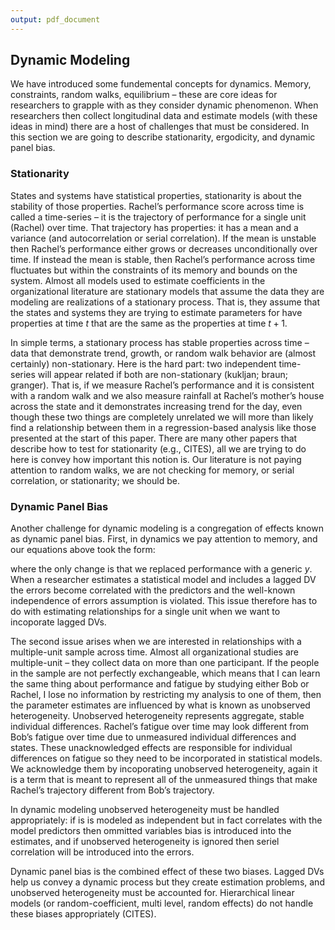 ```yaml
---
output: pdf_document
---
```


## Dynamic Modeling

We have introduced some fundemental concepts for dynamics. Memory, constraints, random walks, equilibrium -- these are core ideas for researchers to grapple with as they consider dynamic phenomenon. When researchers then collect longitudinal data and estimate models (with these ideas in mind) there are a host of challenges that must be considered. In this section we are going to describe stationarity, ergodicity, and dynamic panel bias.

### Stationarity

States and systems have statistical properties, stationarity is about the stability of those properties. Rachel's performance score across time is called a time-series -- it is the trajectory of performance for a single unit (Rachel) over time. That trajectory has properties: it has a mean and a variance (and autocorrelation or serial correlation). If the mean is unstable then Rachel's performance either grows or decreases unconditionally over time. If instead the mean is stable, then Rachel's performance across time fluctuates but within the constraints of its memory and bounds on the system. Almost all models used to estimate coefficients in the organizational literature are stationary models that assume the data they are modeling are realizations of a stationary process. That is, they assume that the states and systems they are trying to estimate parameters for have properties at time $t$ that are the same as the properties at time $t + 1$. 

In simple terms, a stationary process has stable properties across time -- data that demonstrate trend, growth, or random walk behavior are (almost certainly) non-stationary. Here is the hard part: two independent time-series will appear related if both are non-stationary (kukljan; braun; granger). That is, if we measure Rachel's performance and it is consistent with a random walk and we also measure rainfall at Rachel's mother's house across the state and it demonstrates increasing trend for the day, even though these two things are completely unrelated we will more than likely find a relationship between them in a regression-based analysis like those presented at the start of this paper. There are many other papers that describe how to test for stationarity (e.g., CITES), all we are trying to do here is convey how important this notion is. Our literature is not paying attention to random walks, we are not checking for memory, or serial correlation, or stationarity; we should be. 

### Dynamic Panel Bias

Another challenge for dynamic modeling is a congregation of effects known as dynamic panel bias. First, in dynamics we pay attention to memory, and our equations above took the form:

\begin{equation}
y_{t} = a y_{t-1} + e_{t}
\end{equation}

\noindent where the only change is that we replaced performance with a generic $y$. When a researcher estimates a statistical model and includes a lagged DV the errors become correlated with the predictors and the well-known independence of errors assumption is violated. This issue therefore has to do with estimating relationships for a single unit when we want to incoporate lagged DVs.

The second issue arises when we are interested in relationships with a multiple-unit sample across time. Almost all organizational studies are multiple-unit -- they collect data on more than one participant. If the people in the sample are not perfectly exchangeable, which means that I can learn the same thing about performance and fatigue by studying either Bob or Rachel, I lose no information by restricting my analysis to one of them, then the parameter estimates are influenced by what is known as unobserved heterogeneity. Unobserved heterogeneity represents aggregate, stable individual differences. Rachel's fatigue over time may look different from Bob's fatigue over time due to unmeasured individual differences and states. These unacknowledged effects are responsible for individual differences on fatigue so they need to be incorporated in statistical models. We acknowledge them by incoporating unobserved heterogeneity, again it is a term that is meant to represent all of the unmeasured things that make Rachel's trajectory different from Bob's trajectory. 

In dynamic modeling unobserved heterogeneity must be handled appropriately: if is is modeled as independent but in fact correlates with the model predictors then ommitted variables bias is introduced into the estimates, and if unobserved heterogeneity is ignored then seriel correlation will be introduced into the errors. 

Dynamic panel bias is the combined effect of these two biases. Lagged DVs help us convey a dynamic process but they create estimation problems, and unobserved heterogeneity must be accounted for. Hierarchical linear models (or random-coefficient, multi level, random effects) do not handle these biases appropriately (CITES). 

